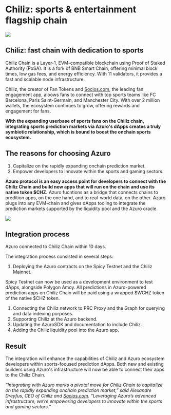 
# Chiliz: sports & entertainment flagship chain

<Image
  src="/images/cases/chiliz_chain.png"
  width={2000}
  height={1000}
/>

## Chiliz: fast chain with dedication to sports

Chiliz Chain is a Layer-1, EVM-compatible blockchain using Proof of Staked Authority (PoSA). It is a fork of BNB Smart Chain, offering minimal block times, low gas fees, and energy efficiency. With 11 validators, it provides a fast and scalable node infrastructure.

Chiliz, the creator of Fan Tokens and [Socios.com](http://socios.com/), the leading fan engagement app, aloows fans to connect with top sports teams like FC Barcelona, Paris Saint-Germain, and Manchester City. With over 2 million wallets, the ecosystem continues to grow, offering rewards and engagement for fans.

**With the expanding userbase of sports fans on the Chiliz chain, integrating sports prediction markets via Azuro's dApps creates a truly symbiotic relationship, which is bound to boost the onchain sports ecosystem.**

## The reasons for choosing Azuro

1. Capitalize on the rapidly expanding onchain prediction market.
2. Empower developers to innovate within the sports and gaming sectors.

**Azuro protocol is an easy access point for developers to connect with the Chiliz Chain and build new apps that will run on the chain and use its native token $CHZ.**
Azuro fucntions as a bridge that connects chains to predition apps, on the one hand, and to real-world data, on the other. Azuro plugs into any EVM-chain and gives dApps tooling to integrate the prediction markets supported by the liquidity pool and the Azuro oracle.

<Image
  src="/images/cases/Diagram 3.png"
  width={2000}
  height={1000}
/>


## Integration process

Azuro connected to Chiliz Chain within 10 days. 

The integration process consisted in several steps:

1. Deploying the Azuro contracts on the Spicy Testnet and the Chiliz Mainnet.

Spicy Testnet can now be used as a development environment to test dApps, alongside Polygon Amoy. All predictions in Azuro-powered prediction apps on Chiliz Chain will be paid using a wrapped \$WCHZ token of the native $CHZ token.

1. Connecting the Chiliz network to PRC Proxy and the Graph for querying and data indexing purposes.
2. Supporting Chiliz at the Azuro backend.
3. Updating the AzuroSDK and documentation to include Chiliz.
4. Adding the Chiliz liquidity pool into the Azuro app.

## Result

The integration will enhance the capabilities of Chiliz and Azuro ecosystem developers within sports-focused prediction dApps. Both new and existing builders using Azuro's infrastructure will now be able to connect their apps to the Chiliz Chain.

*“Integrating with Azuro marks a pivotal move for Chiliz Chain to capitalize on the rapidly expanding onchain prediction market,” said Alexandre Dreyfus, CEO of Chiliz and [Socios.com](http://socios.com/). “Leveraging Azuro’s advanced infrastructure, we’re empowering developers to innovate within the sports and gaming sectors.”*